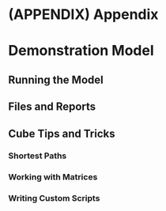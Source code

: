 # (APPENDIX) Appendix {-} 

# Demonstration Model {#app-demomodel}

## Running the Model

## Files and Reports

## Cube Tips and Tricks

### Shortest Paths

### Working with Matrices

### Writing Custom Scripts


